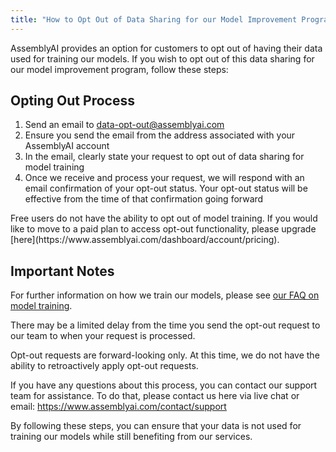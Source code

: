 ```yaml
---
title: "How to Opt Out of Data Sharing for our Model Improvement Program"
---
```


AssemblyAI provides an option for customers to opt out of having their data used for training our models. If you wish to opt out of this data sharing for our model improvement program, follow these steps:

## Opting Out Process

1. Send an email to [data-opt-out@assemblyai.com](mailto:data-opt-out@assemblyai.com)
2. Ensure you send the email from the address associated with your AssemblyAI account
3. In the email, clearly state your request to opt out of data sharing for model training
4. Once we receive and process your request, we will respond with an email confirmation of your opt-out status. Your opt-out status will be effective from the time of that confirmation going forward

<Note>
  Free users do not have the ability to opt out of model training. If you would like to move to a paid plan to access opt-out functionality, please upgrade [here](https://www.assemblyai.com/dashboard/account/pricing).
</Note>

## Important Notes

For further information on how we train our models, please see [our FAQ on model training](/docs/faq/are-files-submitted-to-the-api-used-for-model-training).

There may be a limited delay from the time you send the opt-out request to our team to when your request is processed.

Opt-out requests are forward-looking only. At this time, we do not have the ability to retroactively apply opt-out requests.

If you have any questions about this process, you can contact our support team for assistance. To do that, please contact us here via live chat or email: https://www.assemblyai.com/contact/support

By following these steps, you can ensure that your data is not used for training our models while still benefiting from our services.
